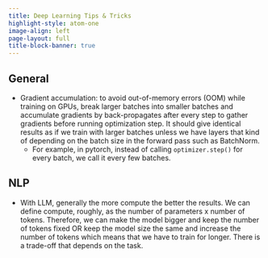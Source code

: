 ```yaml
---
title: Deep Learning Tips & Tricks
highlight-style: atom-one
image-align: left
page-layout: full
title-block-banner: true
---
```

## General

- Gradient accumulation: to avoid out-of-memory errors (OOM) while training on GPUs, break larger batches into smaller batches and accumulate gradients by back-propagates after every step to gather gradients before running optimization step. It should give identical results as if we train with larger batches unless we have layers that kind of depending on the batch size in the forward pass such as BatchNorm.
    - For example, in pytorch, instead of calling `optimizer.step()` for every batch, we call it every few batches.

## NLP

- With LLM, generally the more compute the better the results. We can define compute, roughly, as the number of parameters x number of tokens. Therefore, we can make the model bigger and keep the number of tokens fixed OR keep the model size the same and increase the number of tokens which means that we have to train for longer. There is a trade-off that depends on the task.
